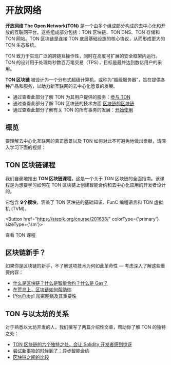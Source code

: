 
# 开放网络

**开放网络 The Open Network(TON)** 是一个由多个组成部分构成的去中心化和开放的互联网平台。这些组成部分包括：TON 区块链、TON DNS、TON 存储和 TON 网站。TON 区块链是连接 TON 底层基础设施的核心协议，从而形成更大的 TON 生态系统。

TON 致力于实现广泛的跨链互操作性，同时在高度可扩展的安全框架内运行。TON 的设计用于处理每秒数百万笔交易（TPS），目标是最终达到数亿用户的采用。

**TON 区块链** 被设计为一个分布式超级计算机，或称为“超级服务器”，旨在提供各种产品和服务，以助力新互联网的去中心化愿景的发展。

- 通过查看此部分了解 TON 为其用户提供的服务：[参与 TON](/participate/)
- 通过查看此部分了解 TON 区块链的技术方面 [区块链的区块链](/learn/overviews/ton-blockchain)
- 通过查看此部分了解有关 TON 的所有事务的发展：[开始使用](/develop/overview)

## 概览

要理解去中心化互联网的真正愿景以及 TON 如何对此不可避免地做出贡献，请深入学习下面的视频：

<Player url="https://www.youtube.com/watch?v=XgzHmV_nnpY" />

## TON 区块链课程

我们自豪地推出 **TON 区块链课程**，这是一个关于 TON 区块链的全面指南。该课程是为想要学习如何在 TON 区块链上创建智能合约和去中心化应用的开发者设计的。

它包含 **9个模块**，涵盖了 TON 区块链的基础知识、FunC 编程语言和 TON 虚拟机 (TVM)。

<Button href="https://stepik.org/course/201638/" colorType={'primary'} sizeType={'sm'}>

查看 TON 课程

</Button>

## 区块链新手？

如果你是区块链的新手，不了解这项技术为何如此革命性 — 考虑深入了解这些重要内容：

- [什么是区块链？什么是智能合约？什么是 Gas？](https://blog.ton.org/what_is_blockchain)
- [在荒岛上，区块链如何帮助你](https://talkol.medium.com/why-decentralized-consensus-blockchain-is-good-for-business-5ff263468210)
- [\[YouTube\] 加密网络及其重要性](https://youtu.be/2wxtiNgXBaU)

## TON 与以太坊的关系

对于熟悉以太坊开发的人，我们撰写了两篇介绍性文章，帮助你了解 TON 的独特之处：

- [TON 区块链的六个独特之处，会让 Solidity 开发者感到惊讶](https://blog.ton.org/six-unique-aspects-of-ton-blockchain-that-will-surprise-solidity-developers)
- [尝试新事物的时候到了：异步智能合约](https://telegra.ph/Its-time-to-try-something-new-Asynchronous-smart-contracts-03-25)
- [区块链之间的比较](https://ton.org/comparison_of_blockchains.pdf)
